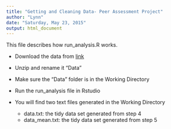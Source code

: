 ```yaml
---
title: "Getting and Cleaning Data- Peer Assessment Project"
author: "Lynn"
date: "Saturday, May 23, 2015"
output: html_document
---
```


This file describes how run_analysis.R works.

* Download the data from [link](https://d396qusza40orc.cloudfront.net/getdata%2Fprojectfiles%2FUCI%20HAR%20Dataset.zip) 

* Unzip and rename it "Data"

* Make sure the "Data" folder is in the Working Directory

* Run the run_analysis file in Rstudio

* You will find two text files generated in the Working Directory
    + data.txt: the tidy data set generated from step 4
    + data_mean.txt: the tidy data set generated from step 5


